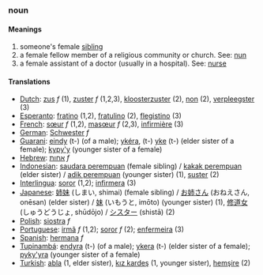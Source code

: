 === noun ===

==== Meanings ====
# someone's female [[sibling]]
# a female fellow member of a religious community or church. See: [[nun]]
# a female assistant of a doctor (usually in a hospital). See: [[nurse]]

==== Translations ====
*[[Dutch]]: [[zus]] ''f'' (1), [[zuster]] ''f'' (1,2,3), [[kloosterzuster]] (2), [[non]] (2), [[verpleegster]] (3)
*[[Esperanto]]: [[fratino]] (1,2), [[fratulino]] (2), [[flegistino]] (3)
*[[French]]: [[sœur]] ''f'' (1,2), [[masœur]] ''f'' (2,3), [[infirmière]] (3)
*[[German]]: [[Schwester]] ''f''
*[[Guarani]]: [[eindy]] (t-) (of a male); [[ykéra]], (t-) [[yke]] (t-) (elder sister of a female); [[kypy'y]] (younger sister of a female)
*[[Hebrew]]: [[אחות]] ''f''
*[[Indonesian]]: [[saudara perempuan]] (female sibling) / [[kakak perempuan]] (elder sister) / [[adik perempuan]] (younger sister) (1), [[suster]] (2)
*[[Interlingua]]: [[soror]] (1,2); [[infirmera]] (3)
*[[Japanese]]: [[姉妹]] (しまい, shimai) (female sibling) / [[お姉さん]] (おねえさん, onēsan) (elder sister) / [[妹]] (いもうと, imōto) (younger sister) (1), [[修道女]] (しゅうどうじょ, shūdōjo) / [[シスター]] (shistā) (2)
*[[Polish]]: [[siostra]] ''f''
*[[Portuguese]]: [[irmã]] ''f'' (1,2); [[soror]] ''f'' (2); [[enfermeira]] (3)
*[[Spanish]]: [[hermana]] ''f''
*[[Tupinambá]]: [[endyra]] (t-) (of a male); [[ykera]] (t-) (elder sister of a female); [[pyky'yra]] (younger sister of a female)
*[[Turkish]]: [[abla]] (1, elder sister), [[kız kardeş]] (1, younger sister), [[hemşire]] (2)